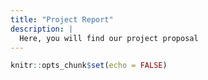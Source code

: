 ```yaml
---
title: "Project Report"
description: |
  Here, you will find our project proposal   
---
```


```r
knitr::opts_chunk$set(echo = FALSE)
```

